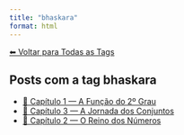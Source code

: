 ```yaml
---
title: "bhaskara"
format: html
---
```


[⬅ Voltar para Todas as Tags](../tags.qmd)

## Posts com a tag **bhaskara**

- [📘 Capítulo 1 — A Função do 2º Grau](/posts/capitulos/cap1-funcao-quadratica.html)
- [📘 Capítulo 3 — A Jornada dos Conjuntos](/posts/capitulos/cap3-conjuntos.html)
- [📘 Capítulo 2 — O Reino dos Números](/posts/capitulos/cap2-numeros-conjuntos.html)
